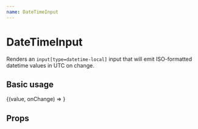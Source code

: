 ```yaml
---
name: DateTimeInput
---
```



# DateTimeInput

Renders an `input[type=datetime-local]` input that will emit ISO-formatted datetime values in UTC on change.

## Basic usage

<Playground>
  <Field initialValue={new Date().toISOString()}>
    {(value, onChange) => <DateTimeInput value={value} onChange={onChange} />}
  </Field>
</Playground>

## Props

<Props of={DateTimeInput} />
